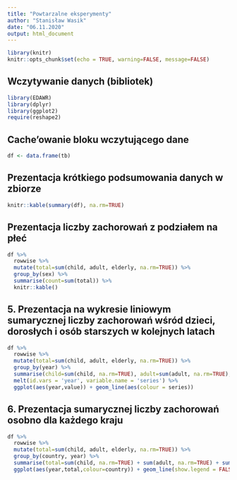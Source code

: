 ```yaml
---
title: "Powtarzalne eksperymenty"
author: "Stanisław Wasik"
date: "06.11.2020"
output: html_document
---
```


```r
library(knitr)
knitr::opts_chunk$set(echo = TRUE, warning=FALSE, message=FALSE)
```

## Wczytywanie danych (bibliotek)
```r
library(EDAWR)
library(dplyr)
library(ggplot2)
require(reshape2)
```

## Cache'owanie bloku wczytującego dane
```r
df <- data.frame(tb)
```

## Prezentacja krótkiego podsumowania danych w zbiorze
```r
knitr::kable(summary(df), na.rm=TRUE)
```

## Prezentacja liczby zachorowań z podziałem na płeć
```r
df %>% 
  rowwise %>% 
  mutate(total=sum(child, adult, elderly, na.rm=TRUE)) %>% 
  group_by(sex) %>% 
  summarise(count=sum(total)) %>% 
  knitr::kable()
```

## 5. Prezentacja na wykresie liniowym sumarycznej liczby zachorowań wśród dzieci, dorosłych i osób starszych w kolejnych latach
```r
df %>% 
  rowwise %>% 
  mutate(total=sum(child, adult, elderly, na.rm=TRUE)) %>%
  group_by(year) %>%
  summarise(child=sum(child, na.rm=TRUE), adult=sum(adult, na.rm=TRUE), elderly=sum(elderly, na.rm=TRUE)) %>%
  melt(id.vars = 'year', variable.name = 'series') %>%
  ggplot(aes(year,value)) + geom_line(aes(colour = series))
```

## 6. Prezentacja sumarycznej liczby zachorowań osobno dla każdego kraju
```r
df %>% 
  rowwise %>% 
  mutate(total=sum(child, adult, elderly, na.rm=TRUE)) %>%
  group_by(country, year) %>% 
  summarise(total=sum(child, na.rm=TRUE) + sum(adult, na.rm=TRUE) + sum(elderly, na.rm=TRUE)) %>%
  ggplot(aes(year,total,colour=country)) + geom_line(show.legend = FALSE)

```
